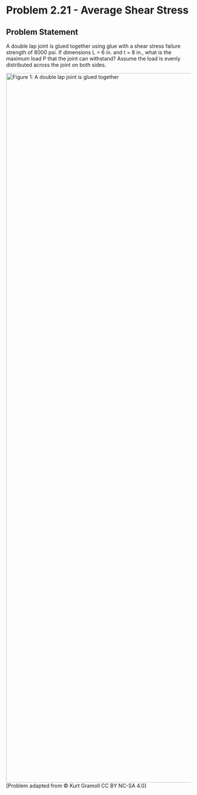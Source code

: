 # Problem 2.21 - Average Shear Stress {.unnumbered}

## Problem Statement

A double lap joint is glued together using glue with a shear stress failure strength of 8000 psi. If dimensions L = 6 in. and t = 8 in., what is the maximum load P that the joint can withstand? Assume the load is evenly distributed across the joint on both sides.

![Figure 1: A double lap joint is glued together](images/164.png){fig-alt="Picture with a double lap joint glued together. The two external joints have half the load applied to them, while the middle piece has the load applied in the oposite direction. The top view shows the dimension of the overlap between teh joints, t." width="1929"} \[Problem adapted from © Kurt Gramoll CC BY NC-SA 4.0\]

